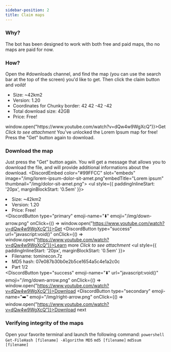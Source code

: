 ---
sidebar-position: 2
title: Claim maps
---


### Why?
The bot has been designed to work with both free and paid maps, tho no maps are paid for now.

### How?
Open the #downloads channel, and find the map (you can use the search bar at the top of the screen) you'd like to get. Then click the claim button and *voilà*!

<!--If you're trying to claim a paid map, you will be prompted to purchase the map through Stripe.-->

<CustomMessages>
    <DiscordMessage author="EarthMaker Assistant" roleColor="#f1c40f" bot avatar="/img/assistant.webp">
        <DiscordEmbed color="#99FFCC" slot="embeds" image="/img/lorem-ipsum-dolor-sit-amet.png"embedTitle="Lorem ipsum" thumbnail="/img/dolor-sit-amet.png">
            <DiscordEmbedDescription slot="description">
                <ul style={{ paddingInlineStart: '20px', marginBlockStart: '0.5em' }}>
                    <li>Size: ~42km2</li>
                    <li>Version: 1.20</li>
                    <li>Coordinates for Chunky border: 42 42 -42 -42</li>
                    <li>Total download size: 42GB</li>
                    <li>Price: Free!</li>
                </ul>
            </DiscordEmbedDescription>
        </DiscordEmbed>
        <DiscordAttachments slot="components">
            <DiscordActionRow>
                <DiscordButton type="primary" emoji-name="⬇️" emoji="/img/down-arrow.png" onClick={() => window.open("https://www.youtube.com/watch?v=dQw4w9WgXcQ")}>Get</DiscordButton>
            </DiscordActionRow>
        </DiscordAttachments>
    </DiscordMessage>
    <DiscordMessage ephemeral author="EarthMaker Assistant" roleColor="#f1c40f" bot avatar="/img/assistant.webp">
        <DiscordReply slot="reply" bot attachment author="EarthMaker Assistant" roleColor="#f1c40f" avatar="/img/assistant.webp">
            <i>Click to see attachment</i>
        </DiscordReply>
        <DiscordEmbed color="#99FFCC" slot="embeds" embedTitle="Success!">
            <DiscordEmbedDescription slot="description">
                You've unlocked the Lorem Ipsum map for free! Press the "Get" button again to download.
            </DiscordEmbedDescription>
        </DiscordEmbed>
    </DiscordMessage>
</CustomMessages>

### Download the map
Just press the "Get" button again. You will get a message that allows you to download the file, and will provide additional informations about the download.
<CustomMessages>
    <DiscordMessage author="EarthMaker Assistant" roleColor="#f1c40f" bot avatar="/img/assistant.webp">
        <DiscordEmbed color="#99FFCC" slot="embeds" image="/img/lorem-ipsum-dolor-sit-amet.png"embedTitle="Lorem ipsum" thumbnail="/img/dolor-sit-amet.png">
            <DiscordEmbedDescription slot="description">
                <ul style={{ paddingInlineStart: '20px', marginBlockStart: '0.5em' }}>
                    <li>Size: ~42km2</li>
                    <li>Version: 1.20</li>
                    <li>Price: Free!</li>
                </ul>
            </DiscordEmbedDescription>
        </DiscordEmbed>
        <DiscordAttachments slot="components">
            <DiscordActionRow>
                <DiscordButton type="primary" emoji-name="⬇️" emoji="/img/down-arrow.png" onClick={() => window.open("https://www.youtube.com/watch?v=dQw4w9WgXcQ")}>Get</DiscordButton>
                <DiscordButton type="success" url="javascript:void()" onClick={() => window.open("https://www.youtube.com/watch?v=dQw4w9WgXcQ")}>Learn more</DiscordButton>
            </DiscordActionRow>
        </DiscordAttachments>
    </DiscordMessage>
    <DiscordMessage ephemeral author="EarthMaker Assistant" roleColor="#f1c40f" bot avatar="/img/assistant.webp">
        <DiscordReply slot="reply" bot attachment author="EarthMaker Assistant" roleColor="#f1c40f" avatar="/img/assistant.webp">
            <i>Click to see attachment</i>
        </DiscordReply>
        <DiscordEmbed color="#99FFCC" slot="embeds" embedTitle="Your download">
            <DiscordEmbedDescription slot="description">
                <ul style={{ paddingInlineStart: '20px', marginBlockStart: '0.5em' }}>
                    <li>Filename: tominecon.7z</li>
                    <li>MD5 hash: <DiscordCode multiline>07e087b30b0e2b5ce1654a5c4e1a2c0c</DiscordCode></li>
                    <li>Part 1/2</li>
                </ul>
            </DiscordEmbedDescription>
        </DiscordEmbed>
        <DiscordAttachments slot="components">
            <DiscordActionRow>
                <DiscordButton type="success" emoji-name="⬇️" url="javascript:void()" emoji="/img/down-arrow.png" onClick={() => window.open("https://www.youtube.com/watch?v=dQw4w9WgXcQ")}>Download</DiscordButton>
                <DiscordButton type="secondary" emoji-name="➡️" emoji="/img/right-arrow.png" onClick={() => window.open("https://www.youtube.com/watch?v=dQw4w9WgXcQ")}>Download next</DiscordButton>
            </DiscordActionRow>
        </DiscordAttachments>
    </DiscordMessage>
</CustomMessages>

### Verifying integrity of the maps
Open your favorite terminal and launch the following command:
<Tabs>
    <TabItem default value="windows" label="Windows">
        <code>powershell Get-FileHash [filename] -Algorithm MD5</code>
    </TabItem>
    <TabItem value="macos" label="macOS">
        <code>md5 [filename]</code>
    </TabItem>
    <TabItem value="linux" label="Linux">
        <code>md5sum [filename]</code>
    </TabItem>
</Tabs>

